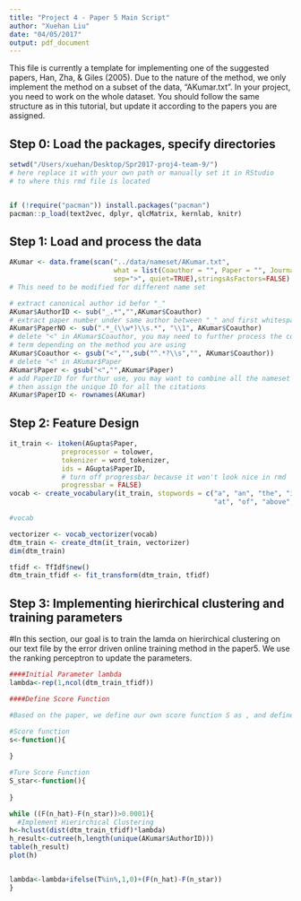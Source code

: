 ```yaml
---
title: "Project 4 - Paper 5 Main Script"
author: "Xuehan Liu"
date: "04/05/2017"
output: pdf_document
---
```


This file is currently a template for implementing one of the suggested papers, Han, Zha, & Giles (2005). Due to the nature of the method, we only implement the method on a subset of the data, "AKumar.txt". In your project, you need to work on the whole dataset. You should follow the same structure as in this tutorial, but update it according to the papers you are assigned.

## Step 0: Load the packages, specify directories

```r
setwd("/Users/xuehan/Desktop/Spr2017-proj4-team-9/")
# here replace it with your own path or manually set it in RStudio
# to where this rmd file is located


if (!require("pacman")) install.packages("pacman")
pacman::p_load(text2vec, dplyr, qlcMatrix, kernlab, knitr)
```

## Step 1: Load and process the data

```r
AKumar <- data.frame(scan("../data/nameset/AKumar.txt",
                          what = list(Coauthor = "", Paper = "", Journal = ""),
                          sep=">", quiet=TRUE),stringsAsFactors=FALSE)
# This need to be modified for different name set

# extract canonical author id befor "_"
AKumar$AuthorID <- sub("_.*","",AKumar$Coauthor)
# extract paper number under same author between "_" and first whitespace
AKumar$PaperNO <- sub(".*_(\\w*)\\s.*", "\\1", AKumar$Coauthor)
# delete "<" in AKumar$Coauthor, you may need to further process the coauthor
# term depending on the method you are using
AKumar$Coauthor <- gsub("<","",sub("^.*?\\s","", AKumar$Coauthor))
# delete "<" in AKumar$Paper
AKumar$Paper <- gsub("<","",AKumar$Paper)
# add PaperID for furthur use, you may want to combine all the nameset files and 
# then assign the unique ID for all the citations
AKumar$PaperID <- rownames(AKumar)


```


## Step 2: Feature Design

```r
it_train <- itoken(AGupta$Paper, 
             preprocessor = tolower, 
             tokenizer = word_tokenizer,
             ids = AGupta$PaperID,
             # turn off progressbar because it won't look nice in rmd
             progressbar = FALSE)
vocab <- create_vocabulary(it_train, stopwords = c("a", "an", "the", "in", "on",
                                                   "at", "of", "above", "under"))

#vocab

vectorizer <- vocab_vectorizer(vocab)
dtm_train <- create_dtm(it_train, vectorizer)
dim(dtm_train)

tfidf <- TfIdf$new()
dtm_train_tfidf <- fit_transform(dtm_train, tfidf)

```

## Step 3: Implementing hierirchical clustering and training parameters 

#In this section, our goal is to train the lamda on hierirchical clustering on our text file by the error driven online training method in the paper5. We use the ranking perceptron to update the parameters.

```r
####Initial Parameter lambda
lambda<-rep(1,ncol(dtm_train_tfidf))

####Define Score Function  

#Based on the paper, we define our own score function S as , and define the true score function S* by the accuracy

#Score function
s<-function(){
  
}

#Ture Score Function
S_star<-function(){
  
}

while ((F(n_hat)-F(n_star))>0.0001){
  #Implement Hierirchical Clustering 
h<-hclust(dist(dtm_train_tfidf)*lambda)
h_result<-cutree(h,length(unique(AKumar$AuthorID)))
table(h_result)
plot(h)


lambda<-lambda+ifelse(T%in%,1,0)+(F(n_hat)-F(n_star))
}





 




```


